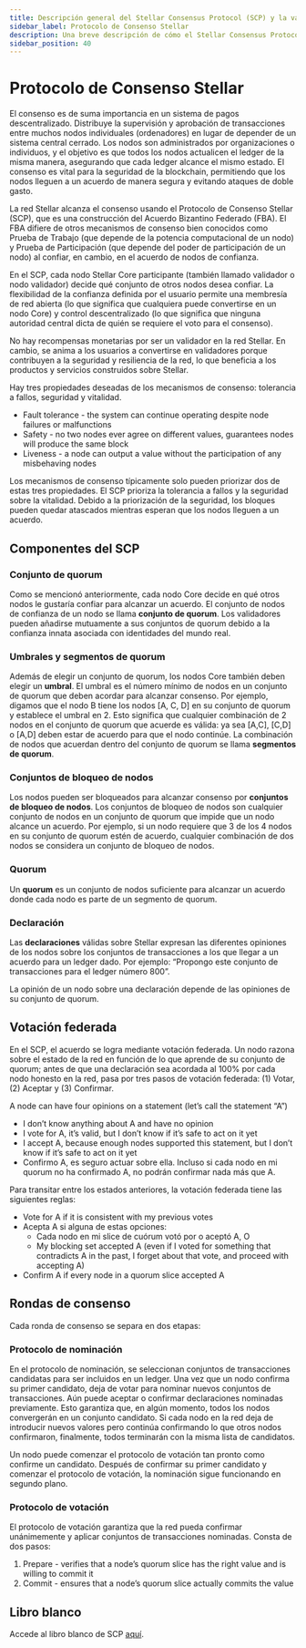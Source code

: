 ```yaml
---
title: Descripción general del Stellar Consensus Protocol (SCP) y la validación de transacciones
sidebar_label: Protocolo de Consenso Stellar
description: Una breve descripción de cómo el Stellar Consensus Protocol (SCP), un protocolo de prueba de acuerdo, permite el consenso y valida las transacciones en la red.
sidebar_position: 40
---
```


# Protocolo de Consenso Stellar

El consenso es de suma importancia en un sistema de pagos descentralizado. Distribuye la supervisión y aprobación de transacciones entre muchos nodos individuales (ordenadores) en lugar de depender de un sistema central cerrado. Los nodos son administrados por organizaciones o individuos, y el objetivo es que todos los nodos actualicen el ledger de la misma manera, asegurando que cada ledger alcance el mismo estado. El consenso es vital para la seguridad de la blockchain, permitiendo que los nodos lleguen a un acuerdo de manera segura y evitando ataques de doble gasto.

La red Stellar alcanza el consenso usando el Protocolo de Consenso Stellar (SCP), que es una construcción del Acuerdo Bizantino Federado (FBA). El FBA difiere de otros mecanismos de consenso bien conocidos como Prueba de Trabajo (que depende de la potencia computacional de un nodo) y Prueba de Participación (que depende del poder de participación de un nodo) al confiar, en cambio, en el acuerdo de nodos de confianza.

En el SCP, cada nodo Stellar Core participante (también llamado validador o nodo validador) decide qué conjunto de otros nodos desea confiar. La flexibilidad de la confianza definida por el usuario permite una membresía de red abierta (lo que significa que cualquiera puede convertirse en un nodo Core) y control descentralizado (lo que significa que ninguna autoridad central dicta de quién se requiere el voto para el consenso).

No hay recompensas monetarias por ser un validador en la red Stellar. En cambio, se anima a los usuarios a convertirse en validadores porque contribuyen a la seguridad y resiliencia de la red, lo que beneficia a los productos y servicios construidos sobre Stellar.

Hay tres propiedades deseadas de los mecanismos de consenso: tolerancia a fallos, seguridad y vitalidad.

- Fault tolerance - the system can continue operating despite node failures or malfunctions
- Safety - no two nodes ever agree on different values, guarantees nodes will produce the same block
- Liveness - a node can output a value without the participation of any misbehaving nodes

Los mecanismos de consenso típicamente solo pueden priorizar dos de estas tres propiedades. El SCP prioriza la tolerancia a fallos y la seguridad sobre la vitalidad. Debido a la priorización de la seguridad, los bloques pueden quedar atascados mientras esperan que los nodos lleguen a un acuerdo.

## Componentes del SCP

### Conjunto de quorum

Como se mencionó anteriormente, cada nodo Core decide en qué otros nodos le gustaría confiar para alcanzar un acuerdo. El conjunto de nodos de confianza de un nodo se llama **conjunto de quorum**. Los validadores pueden añadirse mutuamente a sus conjuntos de quorum debido a la confianza innata asociada con identidades del mundo real.

### Umbrales y segmentos de quorum

Además de elegir un conjunto de quorum, los nodos Core también deben elegir un **umbral**. El umbral es el número mínimo de nodos en un conjunto de quorum que deben acordar para alcanzar consenso. Por ejemplo, digamos que el nodo B tiene los nodos [A, C, D] en su conjunto de quorum y establece el umbral en 2. Esto significa que cualquier combinación de 2 nodos en el conjunto de quorum que acuerde es válida: ya sea [A,C], [C,D] o [A,D] deben estar de acuerdo para que el nodo continúe. La combinación de nodos que acuerdan dentro del conjunto de quorum se llama **segmentos de quorum**.

### Conjuntos de bloqueo de nodos

Los nodos pueden ser bloqueados para alcanzar consenso por **conjuntos de bloqueo de nodos**. Los conjuntos de bloqueo de nodos son cualquier conjunto de nodos en un conjunto de quorum que impide que un nodo alcance un acuerdo. Por ejemplo, si un nodo requiere que 3 de los 4 nodos en su conjunto de quorum estén de acuerdo, cualquier combinación de dos nodos se considera un conjunto de bloqueo de nodos.

### Quorum

Un **quorum** es un conjunto de nodos suficiente para alcanzar un acuerdo donde cada nodo es parte de un segmento de quorum.

### Declaración

Las **declaraciones** válidas sobre Stellar expresan las diferentes opiniones de los nodos sobre los conjuntos de transacciones a los que llegar a un acuerdo para un ledger dado. Por ejemplo: “Propongo este conjunto de transacciones para el ledger número 800”.

La opinión de un nodo sobre una declaración depende de las opiniones de su conjunto de quorum.

## Votación federada

En el SCP, el acuerdo se logra mediante votación federada. Un nodo razona sobre el estado de la red en función de lo que aprende de su conjunto de quorum; antes de que una declaración sea acordada al 100% por cada nodo honesto en la red, pasa por tres pasos de votación federada: (1) Votar, (2) Aceptar y (3) Confirmar.

A node can have four opinions on a statement (let’s call the statement “A”)

- I don’t know anything about A and have no opinion
- I vote for A, it’s valid, but I don’t know if it’s safe to act on it yet
- I accept A, because enough nodes supported this statement, but I don’t know if it’s safe to act on it yet
- Confirmo A, es seguro actuar sobre ella. Incluso si cada nodo en mi quorum no ha confirmado A, no podrán confirmar nada más que A.

Para transitar entre los estados anteriores, la votación federada tiene las siguientes reglas:

- Vote for A if it is consistent with my previous votes
- Acepta A si alguna de estas opciones:
  - Cada nodo en mi slice de cuórum votó por o aceptó A, O
  - My blocking set accepted A (even if I voted for something that contradicts A in the past, I forget about that vote, and proceed with accepting A)
- Confirm A if every node in a quorum slice accepted A

## Rondas de consenso

Cada ronda de consenso se separa en dos etapas:

### Protocolo de nominación

En el protocolo de nominación, se seleccionan conjuntos de transacciones candidatas para ser incluidos en un ledger. Una vez que un nodo confirma su primer candidato, deja de votar para nominar nuevos conjuntos de transacciones. Aún puede aceptar o confirmar declaraciones nominadas previamente. Esto garantiza que, en algún momento, todos los nodos convergerán en un conjunto candidato. Si cada nodo en la red deja de introducir nuevos valores pero continúa confirmando lo que otros nodos confirmaron, finalmente, todos terminarán con la misma lista de candidatos.

Un nodo puede comenzar el protocolo de votación tan pronto como confirme un candidato. Después de confirmar su primer candidato y comenzar el protocolo de votación, la nominación sigue funcionando en segundo plano.

### Protocolo de votación

El protocolo de votación garantiza que la red pueda confirmar unánimemente y aplicar conjuntos de transacciones nominadas. Consta de dos pasos:

1. Prepare - verifies that a node’s quorum slice has the right value and is willing to commit it
2. Commit - ensures that a node’s quorum slice actually commits the value

## Libro blanco

Accede al libro blanco de SCP [aquí](https://stellar.org/learn/stellar-consensus-protocol).
